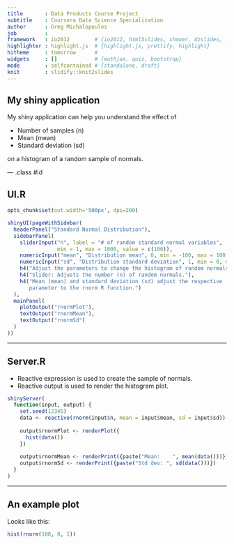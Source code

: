 ```yaml
---
title       : Data Products Course Project
subtitle    : Coursera Data Science Specialization
author      : Greg Michalopoulos
job         : 
framework   : io2012        # {io2012, html5slides, shower, dzslides, ...}
highlighter : highlight.js  # {highlight.js, prettify, highlight}
hitheme     : tomorrow      # 
widgets     : []            # {mathjax, quiz, bootstrap}
mode        : selfcontained # {standalone, draft}
knit        : slidify::knit2slides
---
```


## My shiny application

My shiny application can help you understand the effect of

* Number of samples (n)
* Mean (mean)
* Standard deviation (sd)

on a histogram of a random sample of normals.

--- .class #id 

## UI.R

```r
opts_chunk$set(out.width='500px', dpi=200)
```

```r
shinyUI(pageWithSidebar(  
  headerPanel("Standard Normal Distribution"),  
  sidebarPanel(    
    sliderInput("n", label = "# of random standard normal variables",
                min = 1, max = 1000, value = c(100)),
    numericInput("mean", "Distribution mean", 0, min = -100, max = 100, step = 1),
    numericInput("sd", "Distribution standard deviation", 1, min = 0, max = 100, step = 1),
    h4("Adjust the parameters to change the histogram of random normals."),
    h4("Slider: Adjusts the number (n) of random normals."),
    h4("Mean (mean) and standard deviation (sd) adjust the respective 
       parameter to the rnorm R function.")
  ),
  mainPanel(    
    plotOutput("rnormPlot"),
    textOutput("rnormMean"),
    textOutput("rnormSd")
  )
))
```

---

## Server.R

* Reactive expression is used to create the sample of normals.
* Reactive output is used to render the histogram plot.

```r
shinyServer(  
  function(input, output) {   
    set.seed(12345)
    data <- reactive(rnorm(input$n, mean = input$mean, sd = input$sd))
    
    output$rnormPlot <- renderPlot({
      hist(data())
    })
    
    output$rnormMean <- renderPrint({paste("Mean:    ", mean(data()))})
    output$rnormSd <- renderPrint({paste("Std dev: ", sd(data()))})
  }
)
```

---

## An example plot

Looks like this:

```r
hist(rnorm(100, 0, 1))
```

